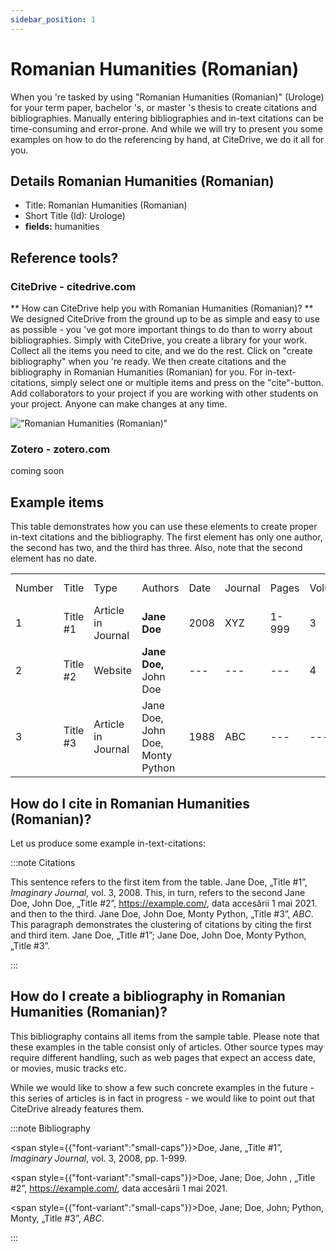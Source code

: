 ```yaml
---
sidebar_position: 1
---
```


# Romanian Humanities (Romanian)

When you 're tasked by using "Romanian Humanities (Romanian)" (Urologe) for your term paper, bachelor 's, or master 's thesis to create citations and bibliographies.
Manually entering bibliographies and in-text citations can be time-consuming and error-prone. And while we will try to present you some examples on how to do the referencing by hand, at CiteDrive, we do it all for you.

## Details  Romanian Humanities (Romanian)
* Title: Romanian Humanities (Romanian)
* Short Title (Id): Urologe)
* **fields:** humanities

## Reference tools?
### CiteDrive - citedrive.com
** How can CiteDrive help you with Romanian Humanities (Romanian)? **
We designed CiteDrive from the ground up to be as simple and easy to use as possible - you 've got more important things to do than to worry about bibliographies. Simply with CiteDrive, you create a library for your work. Collect all the items you need to cite, and we do the rest. Click on "create bibliography" when you 're ready. We then create citations and the bibliography in Romanian Humanities (Romanian) for you. For in-text-citations, simply select one or multiple items and press on the "cite"-button. Add collaborators to your project if you are working with other students on your project. Anyone can make changes at any time.


!["Romanian Humanities (Romanian)"](images/romanian-humanities-romanian.svg "Choose Romanian Humanities (Romanian) in the CiteDrive App")

### Zotero - zotero.com

coming soon

## Example items

This table demonstrates how you can use these elements to create proper in-text citations and the bibliography. The first element has only one author, the second has two, and the third has three. Also, note that the second element has no date.


<table>
  <tr>
   <td>Number
   </td>
   <td>Title
   </td>
   <td>Type
   </td>
   <td>Authors
   </td>
   <td>Date
   </td>
   <td>Journal
   </td>
   <td>Pages
   </td>
   <td>Volume
   </td>
   <td>Issue
   </td>
   <td>Access Date
   </td>
  </tr>
  <tr>
   <td>1
   </td>
   <td>Title #1
   </td>
   <td>Article in Journal
   </td>
   <td><strong>Jane Doe</strong>
   </td>
   <td>2008
   </td>
   <td>XYZ
   </td>
   <td>1-999
   </td>
   <td>3
   </td>
   <td>2
   </td>
   <td>--
   </td>
  </tr>
  <tr>
   <td>
2
   </td>
   <td>Title #2
   </td>
   <td>Website
   </td>
   <td><strong>Jane Doe, </strong>John Doe
   </td>
   <td>---
   </td>
   <td>---
   </td>
   <td>---
   </td>
   <td>4
   </td>
   <td>---
   </td>
   <td>2020-05-01
   </td>
  </tr>
  <tr>
   <td>3
   </td>
   <td>Title #3
   </td>
   <td>Article in Journal
   </td>
   <td>Jane Doe, John Doe, Monty Python
   </td>
   <td>1988
   </td>
   <td>ABC
   </td>
   <td>---
   </td>
   <td>---
   </td>
   <td>16
   </td>
   <td>---
   </td>
  </tr>
</table>



## How do I cite in  Romanian Humanities (Romanian)?

Let us produce some example in-text-citations:

:::note Citations


This sentence refers to the first item from the table. Jane Doe, „Title #1”, <i>Imaginary Journal</i>, vol. 3, 2008. This, in turn, refers to the second Jane Doe, John  Doe, „Title #2”, <u>https://example.com/</u>, data accesării 1 mai 2021.
and then to the third.  Jane Doe, John Doe, Monty Python, „Title #3”, <i>ABC</i>.
This paragraph demonstrates the clustering of citations by citing the first and third item. Jane Doe, „Title #1”; Jane Doe, John Doe, Monty Python, „Title #3”.

:::

## How do I create a bibliography in Romanian Humanities (Romanian)?

This bibliography contains all items from the sample table. Please note that these examples in the table consist only of articles. Other source types may require different handling, such as web pages that expect an access date, or movies, music tracks etc.

While we would like to show a few such concrete examples in the future - this series of articles is in fact in progress - we would like to point out that CiteDrive already features them.

:::note Bibliography

<span style={{"font-variant":"small-caps"}}>Doe, Jane</span>, „Title #1”, <i>Imaginary Journal</i>, vol. 3, 2008, pp. 1-999.

<span style={{"font-variant":"small-caps"}}>Doe, Jane; Doe, John </span>, „Title #2”, <u>https://example.com/</u>, data accesării 1 mai 2021.

<span style={{"font-variant":"small-caps"}}>Doe, Jane; Doe, John; Python, Monty</span>, „Title #3”, <i>ABC</i>.



:::


        
